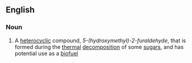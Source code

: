 ==English==

===Noun===
{{wikipedia}}
{{en-noun|sg=[[hydroxy]][[methyl]][[furfural]]|-}}

#{{organic compound}} A [[heterocyclic]] compound, ''5-(hydroxymethyl)-2-furaldehyde'',  that is formed during the [[thermal]] [[decomposition]] of some [[sugar]]s, and has potential use as a [[biofuel]]